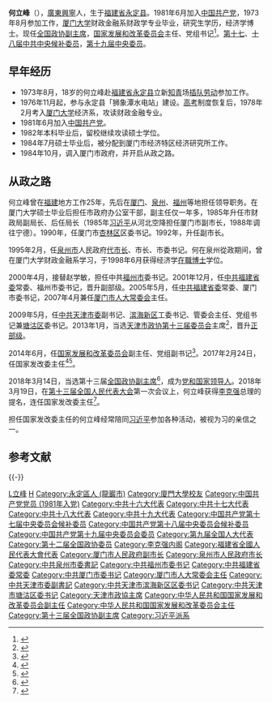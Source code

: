 {{Infobox_officeholder
| name = 何立峰
| image = He Lifeng (cropped).jpg
| image name = 
| width = 
| now = {{PRC}}[[国家发展和改革委员会|国家发展和改革委员会]]主任
| term_start = 2017年2月24日
| term_end = 
| premier = [[李克强|李克强]]
| predecessor = [[徐绍史|徐绍史]]
| successor = 
| sex = 男
| different name = 
| party = {{中国共产党|22px}}
| Native place = [[广东省|广东省]][[兴宁市|兴宁市]]
| date of birth = {{Birth date and age|1955|2|4}}
| place of birth = {{PRC}}[[福建省|福建省]][[永定区_(龙岩市)|永定县]]
| date of death = 
| place of death = 
| nationality = {{PRC}}
| spouse = 
| relatives = 
| educate = [[厦门大学|厦门大学]]学士、硕士、在职博士
| past = 
| work = 
| signature = He Lifeng's signature.svg
}}
'''何立峰'''（{{bd|1955年|2月4日|||catIdx=H何}}），[[广东省|廣東]][[兴宁市|興寧]]人，生于[[福建省|福建省]][[永定区_(龙岩市)|永定县]]。1981年6月加入[[中国共产党|中国共产党]]，1973年8月参加工作，[[厦门大学|厦门大学]]财政金融系财政学专业毕业，研究生学历，经济学博士。现任[[中国人民政治协商会议全国委员会副主席|全国政协副主席]]，[[中华人民共和国国家发展和改革委员会|国家发展和改革委员会]]主任、党组书记<ref>{{cite web|url=http://news.eastday.com/eastday/13news/auto/news/csj/20170224/u7ai6536084.html|title=全国人大任命何立峰为发改委主任 张军为司法部长 钟山为商务部部长|accessdate=2017-02-24|author=|date=2017-02-24|publisher=央广网|archive-date=2020-07-20|archive-url=https://web.archive.org/web/20200720221202/http://news.eastday.com/eastday/13news/auto/news/csj/20170224/u7ai6536084.html|dead-url=no}}</ref>。[[中国共产党第十七届中央委员会候补委员列表|第十七]]、[[中国共产党第十八届中央委员会候补委员列表|十八届中共中央候补委员]]，[[中国共产党第十九届中央委员会委员列表|第十九届中央委员]]。

== 早年经历 ==
*1973年8月，18岁的何立峰赴[[福建省|福建省]][[永定区_(龙岩市)|永定县]]立新[[知识青年|知青]]场[[插队|插队劳动]]参加工作。
*1976年11月起，参与永定县「狮象潭水电站」建设。[[普通高等学校招生全国统一考试|高考]]制度恢复后，1978年2月考入[[厦门大学|厦门大学]]经济系，攻读财政金融专业。
*1981年6月加入[[中国共产党|中国共产党]]。
*1982年本科毕业后，留校继续攻读硕士学位。
*1984年7月硕士毕业后，被分配到厦门市经济特区经济研究所工作。
*1984年10月，调入厦门市政府，并开启从政之路。

== 从政之路 ==
何立峰曾在[[福建省|福建]]地方工作25年，先后在[[厦门市|厦门]]、[[泉州市|泉州]]、[[福州市|福州]]等地担任领导职务。在厦门大学硕士毕业后担任市政府办公室干部，副主任仅一年多，1985年升任市财政局副局长、后任局长（1985年[[习近平|习近平]]从河北空降担任厦门市副市长，1988年调往宁德）。1990年，任厦门市[[海沧区|杏林区]]区委书记。1992年，升任副市长。

1995年2月，任[[泉州市|泉州市]]人民政府[[市长|代市长]]、市长、市委书记。何在泉州從政期间，曾在厦门大学财政金融系学习，于1998年6月获得经济学[[在職研究生|在職博士]]学位。

2000年4月，接替赵学敏，担任中共[[福州市|福州市]]委书记。2001年12月，任[[中国共产党福建省委员会|中共福建省委]]常委、福州市委书记，晋升副部级。2005年5月，任[[中国共产党福建省委员会|中共福建省委]]常委、厦门市委书记，2007年4月兼任[[厦门市|厦门市]][[人民代表大会制度|人大常委会]]主任。

2009年5月，任[[中国共产党天津市委员会|中共天津市委]]副书记、[[滨海新区|滨海新区]]工委书记、管委会主任、党组书记兼[[塘沽区|塘沽区]]委书记。2013年1月，当选[[中国人民政治协商会议天津市委员会|天津市政协第十三届委员会]]主席<ref>{{Cite web|url=http://district.ce.cn/newarea/sddy/201301/30/t20130130_24079417.shtml|title=何立峰当选天津市政协主席|accessdate=2017-11-02|author=|date=2013-01-30|work=|publisher=中国经济网|archive-date=2020-07-20|archive-url=https://web.archive.org/web/20200720221206/http://district.ce.cn/newarea/sddy/201301/30/t20130130_24079417.shtml|dead-url=no}}</ref>，晋升[[正部级|正部级]]。

2014年6月，任[[中华人民共和国国家发展和改革委员会|国家发展和改革委员会]]副主任、党组副书记<ref>{{Cite web|url=http://sx.people.com.cn/n/2014/0630/c352698-21542908.html|title=天津政协主席何立峰调任国家发改委副主任、党组副书记|accessdate=2017-11-02|author=|date=2014-06-30|publisher=人民网|archiveurl=https://web.archive.org/web/20150929112940/http://sx.people.com.cn/n/2014/0630/c352698-21542908.html|archivedate=2015-09-29|dead-url=no}}</ref>。2017年2月24日，任国家发改委主任<ref>{{cite news|url=http://www.thepaper.cn/newsDetail_forward_1626231|title=何立峰任国家发改委主任、张军任司法部长、钟山任商务部长|author=|date=2017-02-24|work=|publisher=澎湃新闻|accessdate=2017-02-24|archive-date=2017-02-25|archive-url=https://web.archive.org/web/20170225131849/http://www.thepaper.cn/newsDetail_forward_1626231|dead-url=no}}</ref><ref>{{cite news|url=http://district.ce.cn/newarea/sddy/201702/24/t20170224_20501787.shtml|title=何立峰任国家发改委主任 徐绍史不再担任|author=|date=2017-02-24|work=|publisher=中国经济网|accessdate=2017-02-24|archive-date=2017-02-26|archive-url=https://web.archive.org/web/20170226045515/http://district.ce.cn/newarea/sddy/201702/24/t20170224_20501787.shtml|dead-url=no}}</ref>。

2018年3月14日，当选第十三届[[全国政协副主席|全国政协副主席]]<ref>{{cite web|title=张庆黎等当选全国政协副主席|url=http://news.ifeng.com/a/20180314/56733773_0.shtml|website=凤凰网|accessdate=2018-03-14|archive-date=2018-03-14|archive-url=https://web.archive.org/web/20180314135215/http://news.ifeng.com/a/20180314/56733773_0.shtml|dead-url=no}}</ref>，成为[[党和国家领导人|党和国家领导人]]。2018年3月19日，在[[第十三届全国人民代表大会|第十三届全国人民代表大会]]第一次会议上，何立峰获得[[李克强|李克强]]总理的提名，连任国家发改委主任<ref>{{Cite web|url=http://www.xinhuanet.com/politics/2018-03/19/c_1122556557.htm|title=根据宪法，国务院总理李克强提名国务院秘书长、各部部长、各委员会主任、中国人民银行行长、审计长|accessdate=2018-03-19|date=2018-03-19|publisher=新华网|archive-date=2018-03-19|archive-url=https://web.archive.org/web/20180319152705/http://www.xinhuanet.com/politics/2018-03/19/c_1122556557.htm|dead-url=no}}</ref>。

担任国家发改委主任的何立峰经常陪同[[习近平|习近平]]参加各种活动，被视为习的亲信之一。

== 参考文献 ==
{{Reflist|30em}}

{{-}}
{{start box}}
{{s-gov|prc}}
{{s-before|[[徐绍史|徐绍史]]}}
{{s-title|[[中华人民共和国国家发展和改革委员会|中华人民共和国国家发展和改革委员会]]主任|2017年2月－}}
{{s-inc}}
{{s-before|[[林大穆|林大穆]]}}
{{s-title|[[泉州市人民政府|泉州市人民政府]]市长|1995年3月－1998年2月}}
{{s-after|[[施永康|施永康]]}}
{{s-par|prc-lcppcc}}
{{s-before|[[邢元敏_(山东龙口)|邢元敏]]}}
{{s-title|[[中国人民政治协商会议天津市委员会|中国人民政治协商会议天津市委员会]]主席|2013年1月－2014年6月}}
{{s-after|[[臧献甫|臧献甫]]}}
{{s-ppo|{{cpc}}}}
{{s-before|[[邢元敏_(山东龙口)|邢元敏]]}}
{{s-title|[[中国共产党天津市委员会|中国共产党天津市委员会]]（专职）副书记|2009年5月－2013年4月}}
{{s-after|[[王东峰|王东峰]]}}
{{s-before|[[苟利军|苟利军]]}}
{{s-title|中国共产党天津市[[滨海新区|滨海新区]]委员会书记|2009年5月－2013年2月}}
{{s-after|[[袁桐利|袁桐利]]}}
{{s-before|[[郑立中|郑立中]]}}
{{s-title|[[中国共产党厦门市委员会|中国共产党厦门市委员会]][[市委書記|书记]]|2005年5月－2009年5月}}
{{s-after|[[于伟国|于伟国]]}}
{{s-before|[[赵学敏|赵学敏]]}}
{{s-title|[[中国共产党福州市委员会|中国共产党福州市委员会]][[市委書記|书记]]|2001年12月－2005年5月}}
{{s-after|[[袁荣祥|袁荣祥]]}}
{{s-before|[[丘广钟|丘广钟]]}}
{{s-title|[[中国共产党泉州市委员会|中国共产党泉州市委员会]][[市委書記|书记]]|1998年2月－2001年12月}}
{{s-after|[[施永康|施永康]]}}
{{end box}}

{{党和国家领导人}}
{{全国政协副主席}}
{{国务院/13|部门首长}}
{{国务院/12|部门首长}}
{{国家计委及发改委主任}}
{{中华人民共和国天津市正职领导人|nocat}}

{{DEFAULTSORT:He何}}
[[Category:何姓|L立峰]]
[[Category:興寧市人|H]]
[[Category:永定區人_(龍巖市)|Category:永定區人 (龍巖市)]]
[[Category:廈門大學校友|Category:廈門大學校友]]
[[Category:中国共产党党员_(1981年入党)|Category:中国共产党党员 (1981年入党)]]
[[Category:中共十六大代表|Category:中共十六大代表]]
[[Category:中共十七大代表|Category:中共十七大代表]]
[[Category:中共十八大代表|Category:中共十八大代表]]
[[Category:中共十九大代表|Category:中共十九大代表]]
[[Category:中国共产党第十七届中央委员会候补委员|Category:中国共产党第十七届中央委员会候补委员]]
[[Category:中国共产党第十八届中央委员会候补委员|Category:中国共产党第十八届中央委员会候补委员]]
[[Category:中国共产党第十九届中央委员会委员|Category:中国共产党第十九届中央委员会委员]]
[[Category:第九届全国人大代表|Category:第九届全国人大代表]]
[[Category:第十二届全国政协委员|Category:第十二届全国政协委员]]
[[Category:李克强内阁|Category:李克强内阁]]
[[Category:福建省全國人民代表大會代表|Category:福建省全國人民代表大會代表]]
[[Category:厦门市人民政府副市长|Category:厦门市人民政府副市长]]
[[Category:泉州市人民政府市长|Category:泉州市人民政府市长]]
[[Category:中共泉州市委書記|Category:中共泉州市委書記]]
[[Category:中共福州市委书记|Category:中共福州市委书记]]
[[Category:中共福建省委常委|Category:中共福建省委常委]]
[[Category:中共厦门市委书记|Category:中共厦门市委书记]]
[[Category:厦门市人大常委会主任|Category:厦门市人大常委会主任]]
[[Category:中共天津市委副書記|Category:中共天津市委副書記]]
[[Category:中共天津市滨海新区区委书记|Category:中共天津市滨海新区区委书记]]
[[Category:中共天津市塘沽区委书记|Category:中共天津市塘沽区委书记]]
[[Category:天津市政協主席|Category:天津市政協主席]]
[[Category:中华人民共和国国家发展和改革委员会副主任|Category:中华人民共和国国家发展和改革委员会副主任]]
[[Category:中华人民共和国国家发展和改革委员会主任|Category:中华人民共和国国家发展和改革委员会主任]]
[[Category:第十三届全国政协副主席|Category:第十三届全国政协副主席]]
[[Category:习近平派系|Category:习近平派系]]